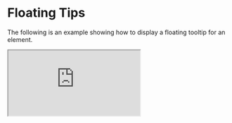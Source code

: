 # Floating Tips

The following is an example showing how to display a floating tooltip for an element.

<iframe
  src='https://8syfd6-8000.csb.app'
  style={{
    width: "100%",
    height: "500px",
    marginTop: "24px",
    border: "0",
    borderRadius: "4px",
    overflow: "hidden",
  }}
  title='iCraft Player - disabled'
/>

[![Edit iCraft Player - Demo(showTips) ](https://codesandbox.io/static/img/play-codesandbox.svg)](https://codesandbox.io/p/devbox/icraft-player-demo-animationpanel-forked-8syfd6?embed=1)

```tsx

import type { ICraftPlayerInstance } from "@icraft/player";
import { ICraftPlayer } from "@icraft/player";
import { useRef } from "react";

export default () => {
  const instanceRef = useRef<ICraftPlayerInstance>();

  const onReady = () => {
    instanceRef.current.showTips(true);
  };

  return (
    <ICraftPlayer fileUrl="/AI.iplayer" ref={instanceRef} onReady={onReady} />
  );
};


```
